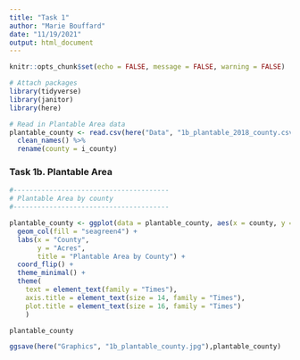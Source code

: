 ```yaml
---
title: "Task 1"
author: "Marie Bouffard"
date: "11/19/2021"
output: html_document
---
```


```r
knitr::opts_chunk$set(echo = FALSE, message = FALSE, warning = FALSE)
```

```r
# Attach packages
library(tidyverse)
library(janitor)
library(here)

# Read in Plantable Area data
plantable_county <- read.csv(here("Data", "1b_plantable_2018_county.csv")) %>% 
  clean_names() %>% 
  rename(county = i_county)

```

### Task 1b. Plantable Area

```r

#---------------------------------------
# Plantable Area by county
#---------------------------------------

plantable_county <- ggplot(data = plantable_county, aes(x = county, y = area_acres)) +
  geom_col(fill = "seagreen4") +
  labs(x = "County", 
       y = "Acres",
       title = "Plantable Area by County") +
  coord_flip() +
  theme_minimal() +
  theme(
    text = element_text(family = "Times"),
    axis.title = element_text(size = 14, family = "Times"),
    plot.title = element_text(size = 16, family = "Times")
    )

plantable_county

ggsave(here("Graphics", "1b_plantable_county.jpg"),plantable_county)

```

